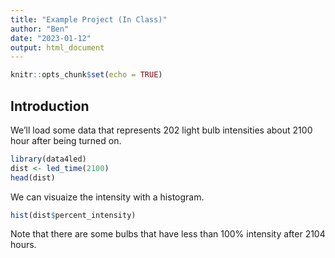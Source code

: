 ```yaml
---
title: "Example Project (In Class)"
author: "Ben"
date: "2023-01-12"
output: html_document
---
```


```r
knitr::opts_chunk$set(echo = TRUE)
```

## Introduction

We'll load some data that represents 202 light bulb intensities about 2100 hour after being turned on.

```r
library(data4led)
dist <- led_time(2100)
head(dist)
```

We can visuaize the intensity with a histogram.

```r
hist(dist$percent_intensity)
```

Note that there are some bulbs that have less than 100% intensity after 2104 hours. 